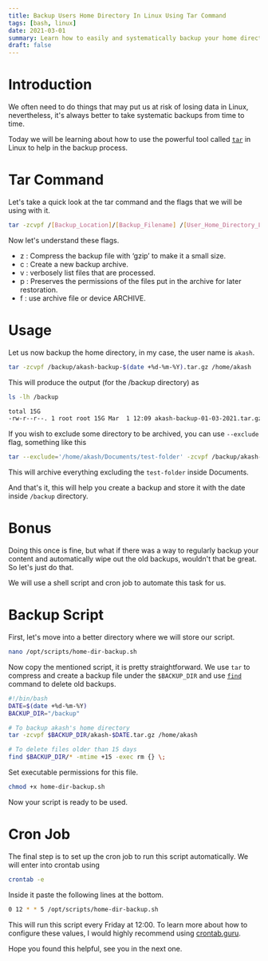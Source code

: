 ```yaml
---
title: Backup Users Home Directory In Linux Using Tar Command
tags: [bash, linux]
date: 2021-03-01
summary: Learn how to easily and systematically backup your home directory in linux.
draft: false
---
```


# Introduction

We often need to do things that may put us at risk of losing data in Linux, nevertheless, it's always better to take systematic backups from time to time.

Today we will be learning about how to use the powerful tool called [`tar`](/blog/mastering-the-linux-tar-command-a-guide-to-archive-creation-and-extraction/) in Linux to help in the backup process.

# Tar Command

Let's take a quick look at the tar command and the flags that we will be using with it.

```bash
tar -zcvpf /[Backup_Location]/[Backup_Filename] /[User_Home_Directory_Location]
```

Now let's understand these flags.

- z : Compress the backup file with ‘gzip’ to make it a small size.
- c : Create a new backup archive.
- v : verbosely list files that are processed.
- p : Preserves the permissions of the files put in the archive for later restoration.
- f : use archive file or device ARCHIVE.

# Usage

Let us now backup the home directory, in my case, the user name is `akash`.

```bash
tar -zcvpf /backup/akash-backup-$(date +%d-%m-%Y).tar.gz /home/akash
```

This will produce the output (for the /backup directory) as

```bash
ls -lh /backup

total 15G
-rw-r--r--. 1 root root 15G Mar  1 12:09 akash-backup-01-03-2021.tar.gz
```

If you wish to exclude some directory to be archived, you can use `--exclude` flag, something like this

```bash
tar --exclude='/home/akash/Documents/test-folder' -zcvpf /backup/akash-backup-$(date +%d-%m-%Y).tar.gz /home/akash
```

This will archive everything excluding the `test-folder` inside Documents.

And that's it, this will help you create a backup and store it with the date inside `/backup` directory.

# Bonus

Doing this once is fine, but what if there was a way to regularly backup your content and automatically wipe out the old backups, wouldn't that be great. So let's just do that.

We will use a shell script and cron job to automate this task for us.

# Backup Script

First, let's move into a better directory where we will store our script.

```bash
nano /opt/scripts/home-dir-backup.sh
```

Now copy the mentioned script, it is pretty straightforward. We use `tar` to compress and create a backup file under the `$BACKUP_DIR` and use [`find`](/blog/mastering-the-art-of-file-and-directory-search-with-linuxs-find-command/) command to delete old backups.

```bash
#!/bin/bash
DATE=$(date +%d-%m-%Y)
BACKUP_DIR="/backup"

# To backup akash's home directory
tar -zcvpf $BACKUP_DIR/akash-$DATE.tar.gz /home/akash

# To delete files older than 15 days
find $BACKUP_DIR/* -mtime +15 -exec rm {} \;
```

Set executable permissions for this file.

```bash
chmod +x home-dir-backup.sh
```

Now your script is ready to be used.

# Cron Job

The final step is to set up the cron job to run this script automatically. We will enter into crontab using

```bash
crontab -e
```

Inside it paste the following lines at the bottom.

```bash
0 12 * * 5 /opt/scripts/home-dir-backup.sh
```

This will run this script every Friday at 12:00. To learn more about how to configure these values, I would highly recommend using [crontab.guru](https://crontab.guru/#0_12_*_*_5).

Hope you found this helpful, see you in the next one.
